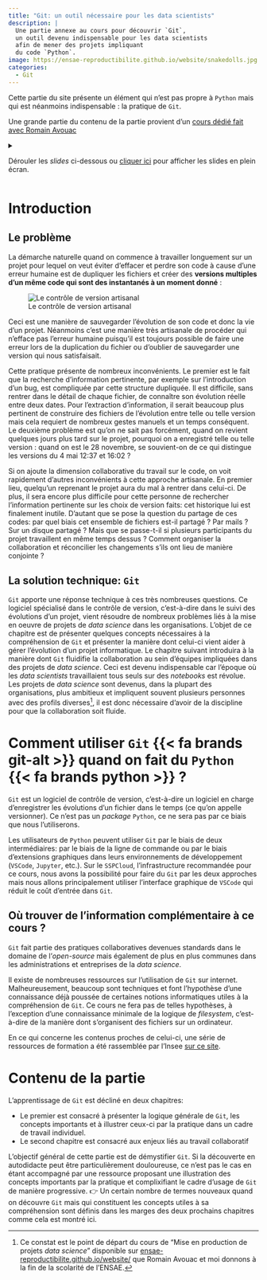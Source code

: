 ```yaml
---
title: "Git: un outil nécessaire pour les data scientists"
description: |
  Une partie annexe au cours pour découvrir `Git`,
  un outil devenu indispensable pour les data scientists
  afin de mener des projets impliquant
  du code `Python`.
image: https://ensae-reproductibilite.github.io/website/snakedolls.jpg
categories:
  - Git
---
```



Cette partie du site présente un élément qui n'est pas propre à
`Python` mais qui est néanmoins indispensable : la pratique de `Git`.

Une grande partie du contenu de la partie provient
d'un [cours dédié fait avec Romain Avouac](https://inseefrlab.github.io/formation-bonnes-pratiques-git-R/slides/complete.html)


<details>
<summary>

Dérouler les _slides_ ci-dessous ou [cliquer ici](https://inseefrlab.github.io/formation-bonnes-pratiques-git-R/slides/complete.html#/partie-1-contr%C3%B4le-de-version-avec-git){target="_blank"} pour afficher les slides en plein écran.

</summary>

```{=html}
<div class="sourceCode" id="cb1"><pre class="sourceCode yaml code-with-copy"><code class="sourceCode yaml"></code><button title="Copy to Clipboard" class="code-copy-button"><i class="bi"></i></button></pre><iframe class="sourceCode yaml code-with-copy" src="https://inseefrlab.github.io/formation-bonnes-pratiques-git-R/slides/complete.html#/partie-1-contr%C3%B4le-de-version-avec-git"></iframe></div>
```


</details>



# Introduction

## Le problème

La démarche naturelle quand on commence à travailler longuement sur un projet pour lequel on veut éviter d'effacer et perdre son code à cause d'une erreur humaine est de dupliquer les fichiers et créer des __versions multiples d'un même code qui sont des instantanés à un moment donné__ :

![Le contrôle de version artisanal](https://inseefrlab.github.io/formation-bonnes-pratiques-git-R/slides/img/fichiers_multiples.png){#fig-version-control-inferno}

Ceci est une manière de sauvegarder l'évolution de son code et donc la vie d'un projet. Néanmoins c'est une manière très artisanale de procéder qui n'efface pas l'erreur humaine puisqu'il est toujours possible de faire une erreur lors de la duplication du fichier ou d'oublier de sauvegarder une version qui nous satisfaisait.

Cette pratique présente de nombreux inconvénients. Le premier est le fait que la recherche d'information pertinente, par exemple sur l'introduction d'un bug, est compliquée par cette structure dupliquée. Il est difficile, sans rentrer dans le détail de chaque fichier, de connaître son évolution réelle entre deux dates. Pour l'extraction d'information, il serait beaucoup plus pertinent de construire des fichiers de l'évolution entre telle ou telle version mais cela requiert de nombreux gestes manuels et un temps conséquent. Le deuxième problème est qu'on ne sait pas forcément, quand on revient quelques jours plus tard sur le projet, pourquoi on a enregistré telle ou telle version : quand on est le 28 novembre, se souvient-on de ce qui distingue les versions du 4 mai 12:37 et 16:02 ?

Si on ajoute la dimension collaborative du travail sur le code, on voit rapidement d'autres inconvénients à cette approche artisanale. En premier lieu, quelqu'un reprenant le projet aura du mal à rentrer dans celui-ci. De plus, il sera encore plus difficile pour cette personne de rechercher l'information pertinente sur les choix de version faits: cet historique lui est finalement inutile. D'autant que se pose la question du partage de ces codes: par quel biais cet ensemble de fichiers est-il partagé ? Par mails ? Sur un disque partagé ? Mais que se passe-t-il si plusieurs participants du projet travaillent en même temps dessus ? Comment organiser la collaboration et réconcilier les changements s'ils ont lieu de manière conjointe ? 

## La solution technique: `Git`

`Git` apporte une réponse technique à ces très nombreuses questions. Ce logiciel spécialisé dans le contrôle de version, c'est-à-dire dans le suivi des évolutions d'un projet, vient résoudre de nombreux problèmes liés à la mise en oeuvre de projets de _data science_ dans les organisations. L'objet de ce chapitre est de présenter quelques concepts nécessaires à la compréhension de `Git` et présenter la manière dont celui-ci vient aider à gérer l'évolution d'un projet informatique. Le chapitre suivant introduira à la manière dont `Git` fluidifie la collaboration au sein d'équipes impliquées dans des projets de _data science_. Ceci est devenu indispensable car l'époque où les _data scientists_ travaillaient tous seuls sur des _notebooks_ est révolue. Les projets de _data science_ sont devenus, dans la plupart des organisations, plus ambitieux et impliquent souvent plusieurs personnes avec des profils diverses[^miseenprod], il est donc nécessaire d'avoir de la discipline pour que la collaboration soit fluide. 

[^miseenprod]: Ce constat est le point de départ du cours de "Mise en production de projets _data science_" disponible sur [ensae-reproductibilite.github.io/website/](https://ensae-reproductibilite.github.io/website/) que Romain Avouac et moi donnons à la fin de la scolarité de l'ENSAE. 

# Comment utiliser `Git` {{< fa brands git-alt >}} quand on fait du `Python` {{< fa brands python >}} ? 

`Git` est un logiciel de contrôle de version, c'est-à-dire un logiciel en charge d'enregistrer les évolutions d'un fichier dans le temps (ce qu'on appelle versionner). Ce n'est pas un _package_ `Python`, ce ne sera pas par ce biais que nous l'utiliserons.

Les utilisateurs de `Python` peuvent utiliser `Git` par le biais de deux intermédiaires: par le biais de la ligne de commande ou par le biais d'extensions graphiques dans leurs environnements de développement (`VSCode`, `Jupyter`, etc.). Sur le `SSPCloud`, l'infrastructure recommandée pour ce cours, nous avons la possibilité pour faire du `Git` par les deux approches mais nous allons principalement utiliser l'interface graphique de `VSCode` qui réduit le coût d'entrée dans `Git`. 

::: {.callout-tip}
## Où trouver de l'information complémentaire à ce cours ?

`Git` fait partie des pratiques collaboratives
devenues standards dans le domaine de l'_open-source_
mais également de plus en plus communes dans les administrations et entreprises
de la _data science_. 

Il existe de
nombreuses ressources sur l'utilisation de `Git` sur internet. 
Malheureusement, beaucoup sont techniques et font l'hypothèse d'une connaissance déjà poussée de certaines notions informatiques utiles à la compréhension de `Git`. Ce cours ne fera pas de telles hypothèses, à l'exception d'une connaissance minimale de la logique de _filesystem_, c'est-à-dire de la manière dont s'organisent des fichiers sur un ordinateur. 

En ce qui concerne les contenus proches de celui-ci, 
une série de ressources de formation a été rassemblée
par l'Insee [sur ce site](https://inseefrlab.github.io/formation-bonnes-pratiques-git-R/). 
:::

# Contenu de la partie

L'apprentissage de `Git` est décliné en deux chapitres:

* Le premier est consacré à présenter la logique générale de `Git`, les concepts importants et à illustrer ceux-ci par la pratique dans un cadre de travail individuel.
* Le second chapitre est consacré aux enjeux liés au travail collaboratif

L'objectif général de cette partie est de démystifier `Git`. Si la découverte en autodidacte peut être particulièrement douloureuse, ce n'est pas le cas en étant accompagné par une ressource proposant une illustration des concepts importants par la pratique et complixifiant le cadre d'usage de `Git` de manière progressive. 
[👉️ Un certain nombre de termes nouveaux quand on découvre `Git` mais qui constituent les concepts utiles à sa compréhension sont définis dans les marges des deux prochains chapitres comme cela est montré ici.]{.aside}
